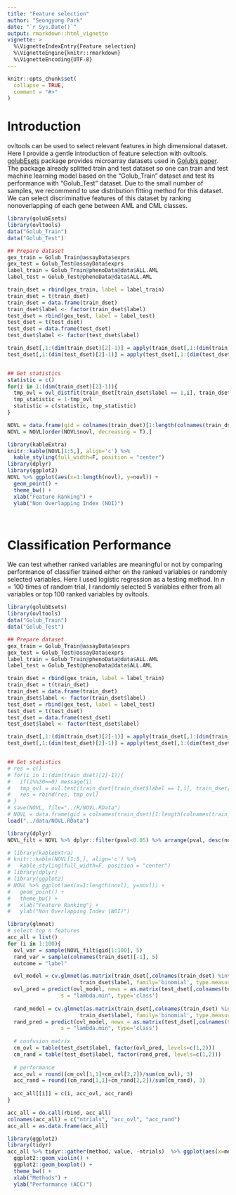 ```yaml
---
title: "Feature selection"
author: "Seongyong Park"
date: "`r Sys.Date()`"
output: rmarkdown::html_vignette
vignette: >
  %\VignetteIndexEntry{Feature selection}
  %\VignetteEngine{knitr::rmarkdown}
  %\VignetteEncoding{UTF-8}
---
```


```r
knitr::opts_chunk$set(
  collapse = TRUE,
  comment = "#>"
)
```

# Introduction
ovltools can be used to select relevant features in high dimensional dataset. Here I provide a gentle introduction of feature selection with ovltools. [golubEsets](https://bioconductor.org/packages/release/data/experiment/html/golubEsets.html) package provides microarray datasets used in [Golub's paper](https://science.sciencemag.org/content/286/5439/531). The package already splitted train and test dataset so one can train and test machine learning model based on the "Golub_Train" dataset and test its performance with "Golub_Test" dataset. Due to the small number of samples, we recommend to use distribution fitting method for this dataset. We can select discriminative features of this dataset by ranking nonoverlapping of each gene between AML and CML classes. 

```r
library(golubEsets)
library(ovltools)
data("Golub_Train")
data("Golub_Test")

## Prepare dataset
gex_train = Golub_Train@assayData$exprs
gex_test = Golub_Test@assayData$exprs
label_train = Golub_Train@phenoData@data$ALL.AML
label_test = Golub_Test@phenoData@data$ALL.AML

train_dset = rbind(gex_train, label = label_train)
train_dset = t(train_dset)
train_dset = data.frame(train_dset)
train_dset$label <- factor(train_dset$label)
test_dset = rbind(gex_test, label = label_test)
test_dset = t(test_dset)
test_dset = data.frame(test_dset)
test_dset$label <- factor(test_dset$label)

train_dset[,1:(dim(train_dset)[2]-1)] = apply(train_dset[,1:(dim(train_dset)[2]-1)], 2, as.numeric)
test_dset[,1:(dim(test_dset)[2]-1)] = apply(test_dset[,1:(dim(test_dset)[2]-1)], 2, as.numeric)


## Get statistics
statistic = c()
for(i in 1:(dim(train_dset)[2]-1)){
  tmp_ovl = ovl_distfit(train_dset[train_dset$label == 1,i], train_dset[train_dset$label == 2,i], "norm")
  tmp_statistic = 1-tmp_ovl
  statistic = c(statistic, tmp_statistic)
}

NOVL = data.frame(gid = colnames(train_dset)[1:length(colnames(train_dset))-1], novl = statistic)
NOVL = NOVL[order(NOVL$novl, decreasing = T),]

library(kableExtra)
knitr::kable(NOVL[1:5,], align='c') %>%
  kable_styling(full_width=F, position = "center")
library(dplyr)
library(ggplot2)
NOVL %>% ggplot(aes(x=1:length(novl), y=novl)) + 
  geom_point() + 
  theme_bw() + 
  xlab("Feature Ranking") + 
  ylab("Non Overlapping Index (NOI)")

```


&nbsp;

# Classification Performance
We can test whether ranked variables are meaningful or not by comparing performance of classifier trained either on the ranked variables or randomly selected variables. Here I used logistic regression as a testing method. In $n=100$ times of random trial, I randomly selected $5$ variables either from all variables or top $100$ ranked variables by ovltools.

```r
library(golubEsets)
library(ovltools)
data("Golub_Train")
data("Golub_Test")

## Prepare dataset
gex_train = Golub_Train@assayData$exprs
gex_test = Golub_Test@assayData$exprs
label_train = Golub_Train@phenoData@data$ALL.AML
label_test = Golub_Test@phenoData@data$ALL.AML

train_dset = rbind(gex_train, label = label_train)
train_dset = t(train_dset)
train_dset = data.frame(train_dset)
train_dset$label <- factor(train_dset$label)
test_dset = rbind(gex_test, label = label_test)
test_dset = t(test_dset)
test_dset = data.frame(test_dset)
test_dset$label <- factor(test_dset$label)

train_dset[,1:(dim(train_dset)[2]-1)] = apply(train_dset[,1:(dim(train_dset)[2]-1)], 2, as.numeric)
test_dset[,1:(dim(test_dset)[2]-1)] = apply(test_dset[,1:(dim(test_dset)[2]-1)], 2, as.numeric)


## Get statistics
# res = c()
# for(i in 1:(dim(train_dset)[2]-1)){
#   if(i%%30==0) message(i)
#   tmp_ovl = ovl.test(train_dset[train_dset$label == 1,i], train_dset[train_dset$label == 2,i], method="hist")
#   res = rbind(res, tmp_ovl)
# }
# save(NOVL, file="../R/NOVL.RData")
# NOVL = data.frame(gid = colnames(train_dset)[1:length(colnames(train_dset))-1], novl = 1-res[,1], pval=res[,2])
load("../data/NOVL.RData")

library(dplyr)
NOVL_filt = NOVL %>% dplyr::filter(pval<0.05) %>% arrange(pval, desc(novl))

# library(kableExtra)
# knitr::kable(NOVL[1:5,], align='c') %>%
#   kable_styling(full_width=F, position = "center")
# library(dplyr)
# library(ggplot2)
# NOVL %>% ggplot(aes(x=1:length(novl), y=novl)) + 
#   geom_point() + 
#   theme_bw() + 
#   xlab("Feature Ranking") + 
#   ylab("Non Overlapping Index (NOI)")

library(glmnet)
# select top n features
acc_all = list()
for (i in 1:100){
  ovl_var = sample(NOVL_filt$gid[1:100], 5)
  rand_var = sample(colnames(train_dset)[-1], 5)
  outcome = "label"

  ovl_model = cv.glmnet(as.matrix(train_dset[,colnames(train_dset) %in% ovl_var]), alpha=0, 
                       train_dset$label, family='binomial', type.measure="class")
  ovl_pred = predict(ovl_model, newx = as.matrix(test_dset[,colnames(test_dset) %in% ovl_var]),
                 s = "lambda.min", type='class')
  
  rand_model = cv.glmnet(as.matrix(train_dset[,colnames(train_dset) %in% rand_var]), alpha=0, 
                       train_dset$label, family='binomial', type.measure="class")
  rand_pred = predict(ovl_model, newx = as.matrix(test_dset[,colnames(test_dset) %in% rand_var]),
                 s = "lambda.min", type='class')
  
  # confusion matrix
  cm_ovl = table(test_dset$label, factor(ovl_pred, levels=c(1,2)))
  cm_rand = table(test_dset$label, factor(rand_pred, levels=c(1,2)))
  
  # performance
  acc_ovl = round((cm_ovl[1,1]+cm_ovl[2,2])/sum(cm_ovl), 3)
  acc_rand = round((cm_rand[1,1]+cm_rand[2,2])/sum(cm_rand), 3)
  
  acc_all[[i]] = c(i, acc_ovl, acc_rand)
}

acc_all = do.call(rbind, acc_all)
colnames(acc_all) = c("ntrials", "acc_ovl", "acc_rand")
acc_all = as.data.frame(acc_all)

library(ggplot2)
library(tidyr)
acc_all %>% tidyr::gather(method, value, -ntrials)  %>% ggplot(aes(x=method, y=value)) + 
  ggplot2::geom_violin() + 
  ggplot2::geom_boxplot() + 
  theme_bw() + 
  xlab("Methods") + 
  ylab("Performance (ACC)")

```

